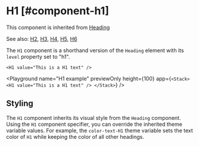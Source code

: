 
# H1 [#component-h1]

This component is inherited from [Heading](./Heading.mdx)

See also: [H2](./H2.mdx), [H3](./H3.mdx), [H4](./H4.mdx), [H5](./H5.mdx), [H6](./H6.mdx)

The `H1` component is a shorthand version of the `Heading` element with its `level` property set to "h1".

```ueml copy
<H1 value="This is a H1 text" />
```

<Playground
  name="H1 example"
  previewOnly
  height={100}
  app={`
  <Stack>
    <H1 value="This is a H1 text" />
  </Stack>
  `}
/>

## Styling

The `H1` component inherits its visual style from the `Heading` component.
Using the `H1` component specifier, you can override the inherited theme variable values.
For example, the `color-text-H1` theme variable sets the text color of `H1` while keeping the color of all other headings.

